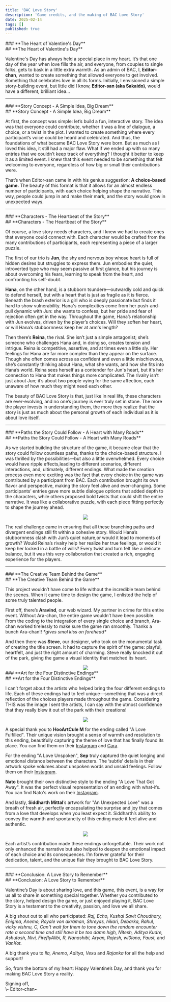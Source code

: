 ```yaml
---
title: 'BAC Love Story'
description: 'Game credits, and the making of BAC Love Story'
date: 2025-02-14
tags: []
published: true
---
```


<div style={{marginBottom: '-10px', marginTop: '-10px'}} className="block md:hidden">
### **The Heart of Valentine's Day**
</div>

<div style={{marginBottom: '-10px', marginTop: '-20px'}} className="hidden md:block">
## **The Heart of Valentine's Day**
</div>

Valentine's Day has always held a special place in my heart. It’s that one day of the year when love fills the air, and everyone, from couples to single folks, gets to bask in a little extra warmth. As an admin of BAC, I, **Editor-chan**, wanted to create something that allowed everyone to get involved. Something that celebrates love in all its forms. Initially, I envisioned a simple story-building event, but little did I know, **Editor-san (aka Sakaido)**, would have a different, brilliant idea...

<hr className="my-8 w-1/2 mx-auto border-t-4 border-[#f05a78]" />

<div style={{marginBottom: '-10px', marginTop: '0px'}} className="block md:hidden">
### **Story Concept - A Simple Idea, Big Dream**
</div>

<div style={{marginBottom: '-10px', marginTop: '-10px'}} className="hidden md:block">
## **Story Concept - A Simple Idea, Big Dream**
</div>

At first, the concept was simple: let’s build a fun, interactive story. The idea was that everyone could contribute, whether it was a line of dialogue, a choice, or a twist in the plot. I wanted to create something where every participant’s voice could be heard and celebrated. And thus, the foundations of what became BAC Love Story were born. But as much as I loved this idea, it still had a major flaw. What if we ended up with so many entries that we couldn’t keep track of everything? I thought it better to keep it as a limited event. I knew that this event needed to be something that felt welcoming to everyone, regardless of how big or small their contributions were.

That’s when Editor-san came in with his genius suggestion: **A choice-based game.** The beauty of this format is that it allows for an almost endless number of participants, with each choice helping shape the narrative. This way, people could jump in and make their mark, and the story would grow in unexpected ways.

<hr className="my-8 w-1/2 mx-auto border-t-4 border-[#f05a78]" />

<div style={{marginBottom: '-10px', marginTop: '0px'}} className="block md:hidden">
### **Characters - The Heartbeat of the Story**
</div>

<div style={{marginBottom: '-10px', marginTop: '-10px'}} className="hidden md:block">
## **Characters - The Heartbeat of the Story**
</div>

Of course, a love story needs characters, and I knew we had to create ones that everyone could connect with. Each character would be crafted from the many contributions of participants, each representing a piece of a larger puzzle.

The first of our trio is **Jun**, the shy and nervous boy whose heart is full of hidden desires but struggles to express them. Jun embodies the quiet, introverted type who may seem passive at first glance, but his journey is about overcoming his fears, learning to speak from the heart, and confronting his self-doubt.

**Hana**, on the other hand, is a stubborn tsundere—outwardly cold and quick to defend herself, but with a heart that is just as fragile as it is fierce. Beneath the brash exterior is a girl who is deeply passionate but finds it hard to show vulnerability. Hana's complexities come from her push-and-pull dynamic with Jun: she wants to confess, but her pride and fear of rejection often get in the way. Throughout the game, Hana’s relationship with Jun evolves, driven by the player’s choices. Will they soften her heart, or will Hana’s stubbornness keep her at arm's length?

Then there’s **Reina**, the rival. She isn’t just a simple antagonist; she’s someone who challenges Hana and, in doing so, creates tension and intrigue. Reina is competitive, assertive, and at times even a little sly. Her feelings for Hana are far more complex than they appear on the surface. Though she often comes across as confident and even a little mischievous, she’s constantly thinking about Hana, what she wants, and how she fits into Hana’s world. Reina sees herself as a contender for Jun's heart, but it's her connection to Hana that makes things more complicated. The rivalry isn’t just about Jun; it’s about two people vying for the same affection, each unaware of how much they might need each other.

The beauty of BAC Love Story is that, just like in real life, these characters are ever-evolving, and no one’s journey is ever truly set in stone. The more the player invests in understanding them, the more they realize that the story is just as much about the personal growth of each individual as it is about love itself.

<hr className="my-8 w-1/2 mx-auto border-t-4 border-[#f05a78]" />

<div style={{marginBottom: '-10px', marginTop: '0px'}} className="block md:hidden">
### **Paths the Story Could Follow - A Heart with Many Roads**
</div>

<div style={{marginBottom: '-10px', marginTop: '-10px'}} className="hidden md:block">
## **Paths the Story Could Follow - A Heart with Many Roads**
</div>

As we started building the structure of the game, it became clear that the story could follow countless paths, thanks to the choice-based structure. I was thrilled by the possibilities—but also a little overwhelmed. Every choice would have ripple effects,leading to different scenarios, different interactions, and, ultimately, different endings. What made the creation process even more exciting was the fact that every choice in the game was contributed by a participant from BAC. Each contribution brought its own flavor and perspective, making the story feel alive and ever-changing. Some participants’ entries gave more subtle dialogue options that added depth to the characters, while others proposed bold twists that could shift the entire narrative. It was like a collaborative puzzle, with each piece fitting perfectly to shape the journey ahead.

<div align="center" style = {{marginTop: '-15px', marginBottom: '-15px'}}>
    <img src="/images/blog/bac-love-story/1.png" className="w-full md:w-3/4"/>
</div>

The real challenge came in ensuring that all these branching paths and divergent endings still fit within a cohesive story. Would Hana’s stubbornness clash with Jun’s quiet nature,or would it lead to moments of growth? Would Reina’s rivalry help her realize her true feelings, or would it keep her locked in a battle of wills? Every twist and turn felt like a delicate balance, but it was this very collaboration that created a rich, engaging experience for the players.

<hr className="my-8 w-1/2 mx-auto border-t-4 border-[#f05a78]" />

<div style={{marginBottom: '-10px', marginTop: '0px'}} className="block md:hidden">
### **The Creative Team Behind the Game**
</div>

<div style={{marginBottom: '-10px', marginTop: '-10px'}} className="hidden md:block">
## **The Creative Team Behind the Game**
</div>

This project wouldn’t have come to life without the incredible team behind the scenes. When it came time to design the game, I enlisted the help of some truly talented people.

First off, there’s **Aravind**, our web wizard. My partner in crime for this entire event. Without Ara-chan, the entire game wouldn’t have been possible. From the coding to the integration of every single choice and branch, Ara-chan worked tirelessly to make sure the game ran smoothly. Thanks a bunch Ara-chan!! _\*gives smol kiss on forehead\*_

And then there was **Steve**, our designer, who took on the monumental task of creating the title screen. It had to capture the spirit of the game: playful, heartfelt, and just the right amount of charming. Steve really knocked it out of the park, giving the game a visual identity that matched its heart.

<div align="center" style = {{marginTop: '-15px', marginBottom: '10px'}}>
    <img src="/images/blog/bac-love-story/2.webp" className="w-full md:w-1/2"/>
</div>

<div style={{marginBottom: '-10px', marginTop: '0px'}} className="block md:hidden">
### **Art for the Four Distinctive Endings**
</div>

<div style={{marginBottom: '-10px', marginTop: '-10px'}} className="hidden md:block">
## **Art for the Four Distinctive Endings**
</div>

I can’t forget about the artists who helped bring the four different endings to life. Each of these endings had to feel unique—something that was a direct reflection of the choices players made throughout the game. Considering THIS was the image I sent the artists, I can say with the utmost confidence that they really blew it out of the park with their creations!

<div align="center" style = {{marginTop: '-10px', marginBottom: '-10px'}}>
    <img src="/images/blog/bac-love-story/3.webp" className="w-full md:w-1/2"/>
</div>

A special thank you to **HooArtCule M** for the ending called "A Love Fulfilled". Their unique vision brought a sense of warmth and resolution to this ending, beautifully capturing the theme of love that has finally found its place. You can find them on their <a href="https://www.instagram.com/hooartcule_m" target="_blank">Instagram</a> and <a href="https://cara.app/hooartcule" target="_blank">Cara</a>. 

For the ending "A Love Unspoken", **Sep** truly captured the quiet longing and emotional distance between the characters. The ‘subtle’ details in their artwork spoke volumes about unspoken words and unsaid feelings. Follow them on their <a href="https://www.instagram.com/sep_poppo" target="_blank">Instagram</a>.

**Nato** brought their own distinctive style to the ending "A Love That Got Away". It was the perfect visual representation of an ending with what-ifs. You can find Nato's work on their <a href="https://www.instagram.com/_na.to_" target="_blank">Instagram</a>.

And lastly, **Siddharth Mittal**’s artwork for "An Unexpected Love" was a breath of fresh air, perfectly encapsulating the surprise and joy that comes from a love that develops when you least expect it. Siddharth’s ability to convey the warmth and spontaneity of this  ending made it feel alive and authentic.

<div align="center" style = {{marginTop: '-10px', marginBottom: '-10px'}}>
    <img src="/images/blog/bac-love-story/4-5.webp" className="w-full md:w-3/4"/>
</div>

Each artist’s contribution made these endings unforgettable. Their work not only enhanced the narrative but also helped to deepen the emotional impact of each choice and its consequences. I’m forever grateful for their dedication, talent, and the unique flair they brought to BAC Love Story.

<hr className="my-8 w-1/2 mx-auto border-t-4 border-[#f05a78]" />

<div style={{marginBottom: '-10px', marginTop: '0px'}} className="block md:hidden">
### **Conclusion: A Love Story to Remember**
</div>

<div style={{marginBottom: '-10px', marginTop: '-10px'}} className="hidden md:block">
## **Conclusion: A Love Story to Remember**
</div>

Valentine’s Day is about sharing love, and this game, this event, is a way for us all to share in something special together. Whether you contributed to the story, helped design the game, or just enjoyed playing it, BAC Love Story is a testament to the creativity, passion, and love we all share.

A big shout out to all who participated: _Raj, Echo, Kushal Savit Choudhary, Enigma, Anemo, Royale von akraman, Shreyas, hikari, Debarka, Rahul, vicky vishnu, C, Can't wait for them to tone down the random encounter rate a second time and still have it be too damn high, Nitesh, Aditya Kudre, Ashutosh, Nivi, FireflyAlibi, R, Nanashibi, Aryan, Rajesh, wi0lono, Faust,_ and _VanKot._

A big thank you to _Ila, Anemo, Aditya, Vexu_ and _Rajanka_ for all the help and support!

So, from the bottom of my heart: Happy Valentine’s Day, and thank you for making BAC Love Story a reality.

<div style={{textAlign: 'right'}}>
  Signing off,<br/>
  \- Editor-chan~
</div>
<hr className="my-0 mt-2 mb-4" />
